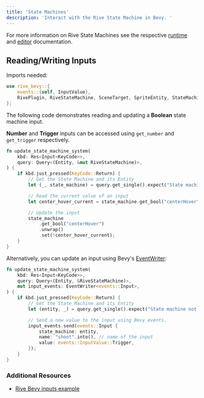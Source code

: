 ```yaml
---
title: 'State Machines'
description: 'Interact with the Rive State Machine in Bevy. '
---
```


For more information on Rive State Machines see the respective [runtime](https://app.outverse.com/rive/doc/state-machines/docxeznG7iiK) and [editor](https://app.outverse.com/rive/doc/state-machine/docwH5zPdh93) documentation.

## Reading/Writing Inputs

Imports needed:

```rust
use rive_bevy::{
    events::{self, InputValue},
    RivePlugin, RiveStateMachine, SceneTarget, SpriteEntity, StateMachine,
};
```

The following code demonstrates reading and updating a **Boolean** state machine input.

**Number** and **Trigger** inputs can be accessed using `get_number` and `get_trigger` respectively.

```rust
fn update_state_machine_system(
    kbd: Res<Input<KeyCode>>,
    query: Query<(Entity, &mut RiveStateMachine)>,
) {
    if kbd.just_pressed(KeyCode::Return) {
        // Get the State Machine and its Entity
        let (_, state_machine) = query.get_single().expect("State machine not found");

        // Read the current value of an input
        let center_hover_current = state_machine.get_bool("centerHover").unwrap().get();

        // Update the input
        state_machine
            .get_bool("centerHover")
            .unwrap()
            .set(!center_hover_current);
    }
}
```

Alternatively, you can update an input using Bevy's [EventWriter](https://docs.rs/bevy/latest/bevy/prelude/struct.EventWriter.html):

```rust
fn update_state_machine_system(
    kbd: Res<Input<KeyCode>>,
    query: Query<(Entity, &RiveStateMachine)>,
    mut input_events: EventWriter<events::Input>,
) {
    if kbd.just_pressed(KeyCode::Return) {
        // Get the State Machine and its Entity
        let (entity, _) = query.get_single().expect("State machine not found");

        // Send a new value to the input using Bevy events.
        input_events.send(events::Input {
            state_machine: entity,
            name: "shoot".into(), // name of the input
            value: events::InputValue::Trigger,
        });
    }
}
```

### Additional Resources

- [Rive Bevy inputs example](https://github.com/rive-app/rive-bevy/blob/main/examples/rive-input.rs)